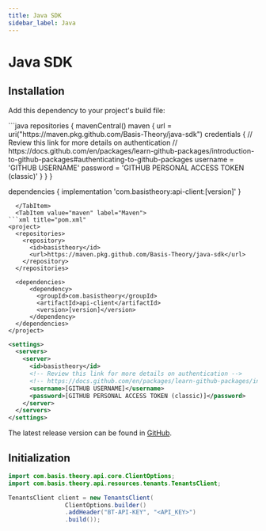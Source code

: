 ```yaml
---
title: Java SDK
sidebar_label: Java
---
```



# Java SDK

<GithubCard
  heading="Java SDK"
  icon={SDK.Java}
  organization="basis-theory"
  repository="java-sdk"
/>

## Installation

Add this dependency to your project's build file:

<Tabs className="bt-tabs" groupId="languages">
  <TabItem value="gradle" label="Gradle">
```java
repositories {
    mavenCentral()
    maven {
        url = uri("https://maven.pkg.github.com/Basis-Theory/java-sdk")
        credentials {
            // Review this link for more details on authentication
            // https://docs.github.com/en/packages/learn-github-packages/introduction-to-github-packages#authenticating-to-github-packages
            username = 'GITHUB USERNAME'
            password = 'GITHUB PERSONAL ACCESS TOKEN (classic)'
        }
    }
}

dependencies {
    implementation 'com.basistheory:api-client:[version]'
}
```
  </TabItem>
  <TabItem value="maven" label="Maven">
```xml title="pom.xml"
<project>
  <repositories>
    <repository>
      <id>basistheory</id>
      <url>https://maven.pkg.github.com/Basis-Theory/java-sdk</url>
    </repository>
  </repositories>

  <dependencies>
      <dependency>
        <groupId>com.basistheory</groupId>
        <artifactId>api-client</artifactId>
        <version>[version]</version>
      </dependency>
  </dependencies>
</project>
```
```xml title="settings.xml"
<settings>
  <servers>
    <server>
      <id>basistheory</id>
      <!-- Review this link for more details on authentication -->
      <!-- https://docs.github.com/en/packages/learn-github-packages/introduction-to-github-packages#authenticating-to-github-packages -->
      <username>[GITHUB USERNAME]</username>
      <password>[GITHUB PERSONAL ACCESS TOKEN (classic)]</password>
    </server>
  </servers>
</settings>
```
  </TabItem>
</Tabs>

The latest release version can be found in [GitHub](https://github.com/Basis-Theory/java-sdk/tags).

## Initialization

```java
import com.basis.theory.api.core.ClientOptions;
import com.basis.theory.api.resources.tenants.TenantsClient;

TenantsClient client = new TenantsClient(
                ClientOptions.builder()
                .addHeader("BT-API-KEY", "<API_KEY>")
                .build());
```
